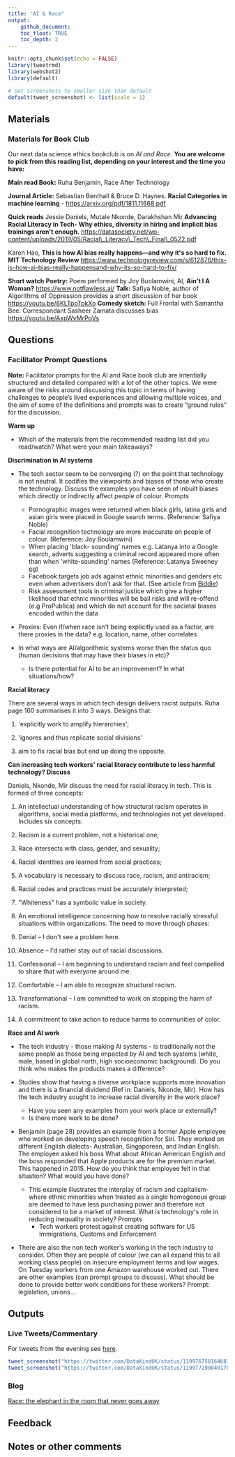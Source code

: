 ```yaml
---
title: "AI & Race"
output: 
    github_document:
    toc_float: TRUE
    toc_depth: 2
---
```


```r
knitr::opts_chunk$set(echo = FALSE)
library(tweetrmd)
library(webshot2)
library(default)

# set screenshots to smaller size than default
default(tweet_screenshot) <- list(scale = 1)

```


## Materials

### Materials for Book Club

Our next data science ethics bookclub is on _AI and Race._ **You are welcome to pick from this reading list, depending on your interest and the time you have:**

**Main read Book:** Ruha Benjamin, Race After Technology

**Journal Article:** Sebastian Benthall &amp; Bruce D. Haynes. **Racial Categories in machine learning** - <https://arxiv.org/pdf/1811.11668.pdf>

**Quick reads**
Jessie Daniels, Mutale Nkonde, Darakhshan Mir **Advancing Racial Literacy in Tech- Why ethics, diversity in hiring and implicit bias trainings aren&#39;t enough.** <https://datasociety.net/wp-content/uploads/2019/05/Racial\_Literacy\_Tech\_Final\_0522.pdf>

Karen Hao, **This is how AI bias really happens—and why it&#39;s so hard to fix. MIT Technology Review** <https://www.technologyreview.com/s/612876/this-is-how-ai-bias-really-happensand-why-its-so-hard-to-fix/>

**Short watch**
**Poetry:** Poem performed by Joy Buolamwini, AI, **Ain&#39;t I A Woman?** <https://www.notflawless.ai/>
**Talk:** Safiya Noble, author of Algorithms of Oppression provides a short discussion of her book <https://youtu.be/6KLTpoTpkXo>
**Comedy sketch:** Full Frontal with Samantha Bee. Correspondant Sasheer Zamata discusses bias <https://youtu.be/AxpWvMrPqVs>

## Questions

### Facilitator Prompt Questions

**Note:** Facilitator prompts for the AI and Race book club are intentially structured and detailed compared with a lot of the other topics. We were aware of the risks around discussing this topic in terms of having challenges to people's lived experiences and allowing multiple voices, and the aim of some of the definitions and prompts was to create "ground rules" for the discussion. 

**Warm up**

- Which of the materials from the recommended reading list did you read/watch? What were your main takeaways?

**Discrimination in AI systems**

- The tech sector seem to be converging (?) on the point that technology is not neutral. It codifies the viewpoints and biases of those who create the technology. Discuss the examples you have seen of inbuilt biases which directly or indirectly affect people of colour. Prompts
  - Pornographic images were returned when black girls, latina girls and asian girls were placed in Google search terms. (Reference: Safiya Noble)
  - Facial recognition technology are more inaccurate on people of colour. (Reference: Joy Boulamwini)
  - When placing &#39;black- sounding&#39; names e.g. Latanya into a Google search, adverts suggesting a criminal record appeared more often than when &#39;white-sounding&#39; names (Reference: Latanya Sweeney [eg](https://www.technologyreview.com/s/510646/racism-is-poisoning-online-ad-delivery-says-harvard-professor/))
  - Facebook targets job ads against ethnic minorities and genders etc even when advertisers don&#39;t ask for that. (See article from [Biddle](https://theintercept.com/2019/04/03/facebook-ad-algorithm-race-gender/))
  - Risk assessment tools in criminal justice which give a higher likelihood that ethnic minorities will be bail risks and will re-offend (e.g ProPublica) and which do not account for the societal biases encoded within the data

- Proxies: Even if/when race isn&#39;t being explicitly used as a factor, are there proxies in the data? e.g. location, name, other correlates

- In what ways are AI/algorithmic systems worse than the status quo (human decisions that may have their biases in etc)?
  - Is there potential for AI to be an improvement? In what situations/how?

**Racial literacy**

There are several ways in which tech design delivers racist outputs. Ruha page 160 summarises it into 3 ways. Designs that:

1) &#39;explicitly work to amplify hierarchies&#39;;

2) &#39;ignores and thus replicate social divisions&#39;

3) aim to fix racial bias but end up doing the opposite.

**Can increasing tech workers&#39; racial literacy contribute to less harmful technology? Discuss **


Daniels, Nkonde, Mir discuss the need for racial literacy in tech. This is formed of three concepts:

1. An intellectual understanding of how structural racism operates in algorithms, social media platforms, and technologies not yet developed. Includes six concepts:


  1. Racism is a current problem, not a historical one;
  2. Race intersects with class, gender, and sexuality;
  3. Racial identities are learned from social practices;
  4. A vocabulary is necessary to discuss race, racism, and antiracism;
  5. Racial codes and practices must be accurately interpreted;
  6. &quot;Whiteness&quot; has a symbolic value in society.
  
2. An emotional intelligence concerning how to resolve racially stressful situations within organizations. The need to move through phases:

  1. Denial – I don&#39;t see a problem here.
  2. Absence – I&#39;d rather stay out of racial discussions.
  3. Confessional – I am beginning to understand racism and feel compelled to share that with everyone around me.
  4. Comfortable – I am able to recognize structural racism.
  5. Transformational – I am committed to work on stopping the harm of racism.
  
3.  A commitment to take action to reduce harms to communities of color.

**Race and AI work**

- The tech industry - those making AI systems - is traditionally not the same people as those being impacted by AI and tech systems (white, male, based in global north, high socioeconomic background). Do you think who makes the products makes a difference?

- Studies show that having a diverse workplace supports more innovation and there is a financial dividend (Ref in: Daniels, Nkonde, Mir). How has the tech industry sought to increase racial diversity in the work place?
  - Have you seen any examples from your work place or externally?
  - Is there more work to be done?
- Benjamin (page 28) provides an example from a former Apple employee who worked on developing speech recognition for Siri. They worked on different English dialects- Australian, Singaporean, and Indian English. The employee asked his boss What about African American English and the boss responded that Apple products are for the premium market. This happened in 2015. How do you think that employee felt in that situation? What would you have done?
  - This example illustrates the interplay of racism and capitalism- where ethnic minorities when treated as a single homogenous group are deemed to have less purchasing power and therefore not considered to be a market of interest. What is technology&#39;s role in reducing inequality in society? Prompts
    - Tech workers protest against creating software for US Immigrations, Customs and Enforcement
- There are also the non tech worker&#39;s working in the tech industry to consider. Often they are people of colour (we can all expand this to all working class people) on insecure employment terms and low wages. On Tuesday workers from one Amazon warehouse worked out. There are other examples (can prompt groups to discuss).  What should be done to provide better work conditions for these workers? Prompt: legislation, unions…

## Outputs

### Live Tweets/Commentary

For tweets from the evening see [here](https://twitter.com/search?q=(%23dkbookclub%20OR%20%23dkethicsbookclub)%20until%3A2019-11-28%20since%3A2019-11-26&src=typed_query&f=live).

```r

tweet_screenshot("https://twitter.com/DataKindUK/status/1199767581646819330")
tweet_screenshot("https://twitter.com/DataKindUK/status/1199772900401786881")

```

### Blog

[Race: the elephant in the room that never goes away](https://medium.com/datakinduk/race-the-elephant-in-the-room-that-never-goes-away-691b48cc7e95)

## Feedback


## Notes or other comments


